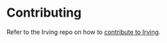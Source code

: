 <Meta title="Intro|Contributing" />

# Contributing
Refer to the Irving repo on how to [contribute to Irving](https://github.com/alleyinteractive/irving/blob/master/CONTRIBUTING.md).
